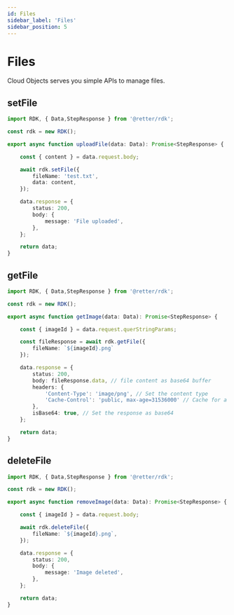 ```yaml
---
id: Files
sidebar_label: 'Files'
sidebar_position: 5
---
```


# Files

Cloud Objects serves you simple APIs to manage files.

## setFile

```typescript title="classes/FileManager/file.ts"
import RDK, { Data,StepResponse } from '@retter/rdk';

const rdk = new RDK();

export async function uploadFile(data: Data): Promise<StepResponse> {

    const { content } = data.request.body;

    await rdk.setFile({
        fileName: 'test.txt',
        data: content,
    });

    data.response = {
        status: 200,
        body: {
            message: 'File uploaded',
        },
    };

    return data;
}
```

## getFile

```typescript title="classes/FileManager/file.ts"
import RDK, { Data,StepResponse } from '@retter/rdk';

const rdk = new RDK();

export async function getImage(data: Data): Promise<StepResponse> {

    const { imageId } = data.request.querStringParams;

    const fileResponse = await rdk.getFile({
        fileName: `${imageId}.png`
    });

    data.response = {
        status: 200,
        body: fileResponse.data, // file content as base64 buffer
        headers: {
            'Content-Type': 'image/png', // Set the content type
            'Cache-Control': 'public, max-age=31536000' // Cache for a year
        },
        isBase64: true, // Set the response as base64
    };

    return data;
}
```

## deleteFile

```typescript title="classes/FileManager/file.ts"
import RDK, { Data,StepResponse } from '@retter/rdk';

const rdk = new RDK();

export async function removeImage(data: Data): Promise<StepResponse> {

    const { imageId } = data.request.body;

    await rdk.deleteFile({
        fileName: `${imageId}.png`,
    });

    data.response = {
        status: 200,
        body: {
            message: 'Image deleted',
        },
    };

    return data;
}
```
